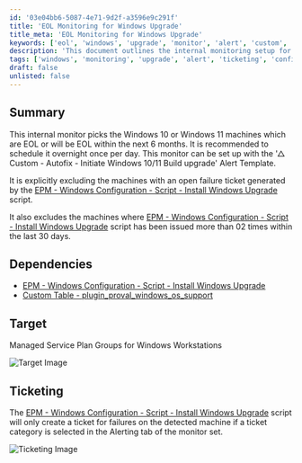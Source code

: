 ```yaml
---
id: '03e04bb6-5087-4e71-9d2f-a3596e9c291f'
title: 'EOL Monitoring for Windows Upgrade'
title_meta: 'EOL Monitoring for Windows Upgrade'
keywords: ['eol', 'windows', 'upgrade', 'monitor', 'alert', 'custom', 'service', 'ticket']
description: 'This document outlines the internal monitoring setup for identifying Windows 10 and Windows 11 machines that are end-of-life (EOL) or will reach EOL within the next six months. It includes recommendations for scheduling, dependencies, and ticketing processes to ensure efficient management and upgrades.'
tags: ['windows', 'monitoring', 'upgrade', 'alert', 'ticketing', 'configuration']
draft: false
unlisted: false
---
```

## Summary

This internal monitor picks the Windows 10 or Windows 11 machines which are EOL or will be EOL within the next 6 months. It is recommended to schedule it overnight once per day. This monitor can be set up with the '△ Custom - Autofix - Initiate Windows 10/11 Build upgrade' Alert Template.

It is explicitly excluding the machines with an open failure ticket generated by the [EPM - Windows Configuration - Script - Install Windows Upgrade](https://proval.itglue.com/DOC-5078775-12028460) script.

It also excludes the machines where [EPM - Windows Configuration - Script - Install Windows Upgrade](https://proval.itglue.com/DOC-5078775-12028460) script has been issued more than 02 times within the last 30 days.

## Dependencies

- [EPM - Windows Configuration - Script - Install Windows Upgrade](https://proval.itglue.com/DOC-5078775-12028460)
- [Custom Table - plugin_proval_windows_os_support](https://proval.itglue.com/DOC-5078775-7780690)

## Target

Managed Service Plan Groups for Windows Workstations

![Target Image](../../../static/img/Windows-1011-Build-Upgrades-EOL-Based/image_1.png)

## Ticketing

The [EPM - Windows Configuration - Script - Install Windows Upgrade](https://proval.itglue.com/DOC-5078775-12028460) script will only create a ticket for failures on the detected machine if a ticket category is selected in the Alerting tab of the monitor set.

![Ticketing Image](../../../static/img/Windows-1011-Build-Upgrades-EOL-Based/image_2.png)












